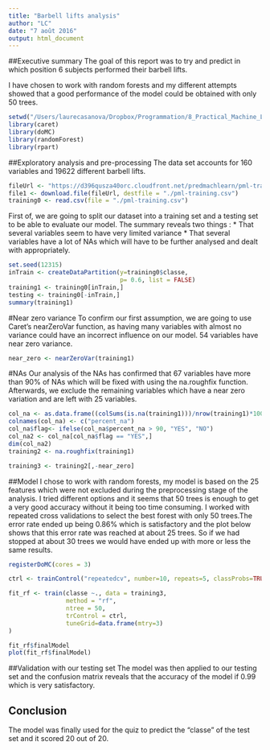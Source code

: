 ```yaml
---
title: "Barbell lifts analysis"
author: "LC"
date: "7 août 2016"
output: html_document
---
```


##Executive summary
The goal of this report was to try and predict in which position 6 subjects performed their barbell lifts.

I have chosen to work with random forests and my different attempts showed that a good performance of the model could be obtained with only 50 trees.

```r
setwd("/Users/laurecasanova/Dropbox/Programmation/8_Practical_Machine_Learning/Assignment")
library(caret)
library(doMC)
library(randomForest)
library(rpart)
```


##Exploratory analysis and pre-processing
The data set accounts for 160 variables and 19622 different barbell lifts. 

```r
fileUrl <- "https://d396qusza40orc.cloudfront.net/predmachlearn/pml-training.csv"
file1 <- download.file(fileUrl, destfile = "./pml-training.csv")
training0 <- read.csv(file = "./pml-training.csv")
```
First of, we are going to split our dataset into a training set and a testing set to be able to evaluate our model. The summary reveals two things : 
* That several variables seem to have very limited variance
* That several variables have a lot of NAs which will have to be further analysed and dealt with appropriately.

```r
set.seed(12315)
inTrain <- createDataPartition(y=training0$classe, 
                               p= 0.6, list = FALSE)
training1 <- training0[inTrain,]
testing <- training0[-inTrain,]
summary(training1)

```

#Near zero variance
To confirm our first assumption, we are going to use Caret's nearZeroVar function, as having many variables with almost no variance could have an incorrect influence on our model. 54 variables have near zero variance.

```r
near_zero <- nearZeroVar(training1)
```

#NAs
Our analysis of the NAs has confirmed that 67 variables have more than 90% of NAs which will be fixed with using the na.roughfix function. Afterwards, we exclude the remaining variables which have a near zero variation and are left with 25 variables.
```r
col_na <- as.data.frame((colSums(is.na(training1)))/nrow(training1)*100)
colnames(col_na) <- c("percent_na")
col_na$flag<- ifelse(col_na$percent_na > 90, "YES", "NO")
col_na2 <- col_na[col_na$flag == "YES",]
dim(col_na2)
training2 <- na.roughfix(training1)

training3 <- training2[,-near_zero]
```



##Model
I chose to work with random forests, my model is based on the 25 features which were not excluded during the preprocessing stage of the analysis. I tried different options and it seems that 50 trees is enough to get a very good accuracy without it being too time consuming. I worked with repeated cross validations to select the best forest with only 50 trees.The error rate ended up being 0.86% which is satisfactory and the plot below shows that this error rate was reached at about 25 trees. So if we had stopped at about 30 trees we would have ended up with more or less the same results.
```r
registerDoMC(cores = 3)

ctrl <- trainControl("repeatedcv", number=10, repeats=5, classProbs=TRUE, savePred=T)

fit_rf <- train(classe ~., data = training3, 
                method = "rf", 
                ntree = 50, 
                trControl = ctrl,
                tuneGrid=data.frame(mtry=3)
)
```
```r
fit_rf$finalModel
plot(fit_rf$finalModel)
```

##Validation with our testing set
The model was then applied to our testing set and the confusion matrix reveals that the accuracy of the model if 0.99 which is very satisfactory.

## Conclusion
The model was finally used for the quiz to predict the "classe" of the test set and it scored 20 out of 20.
